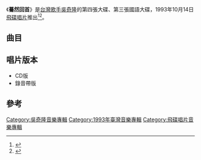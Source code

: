 {{Album infobox | <!-- See Wikipedia:WikiProject_Albums -->
| Name        = 驀然回首
| Type        = [[專輯|專輯]]
| Artist      = [[吳奇隆|吳奇隆]]
| Cover       = 
| Released    = 1993年10月14日
| Recorded    = 1993年<ref name="isrc">[http://isrc.ncl.edu.tw/music_view.aspx?item=1636 吳奇隆 / 驀然回首 - 國際標準錄音錄影資料代碼查詢系統] {{Wayback|url=http://isrc.ncl.edu.tw/music_view.aspx?item=1636 |date=20180209063022 }} ISRC. {{zh-tw}}</ref>
| Genre       = [[國語流行音樂|國語流行音樂]]
| Length      = 47分49秒
| Label       = [[飛碟唱片|飛碟唱片]]
| Last album  = [[一天一天等下去|一天一天等下去]]<br>（1993年）
| This album  = '''驀然回首'''<br>（1993年）
| Next album  = [[愛出個未來|愛出個未來]]<br>（1994年）
}}

《'''驀然回首'''》是[[台灣|台灣]][[歌手|歌手]][[吳奇隆|吳奇隆]]的第四張大碟、第三張國語大碟，1993年10月14日[[飛碟唱片|飛碟唱片]]推出<ref>{{Cite book|title=中国歌星成名金曲 包括香港、台湾地区|last=黄新华、何敏静、肖朝晶编著|first=|publisher=[[百花洲文艺出版社|百花洲文艺出版社]]|year=1994-12|isbn=7-80579-567-3|location=|pages=543}}</ref><ref>{{Cite book|title=80年代的宝贝们|last=何从主编；杨国伟等摄影；右意达漫画|first=|publisher=[[二十一世纪出版社|二十一世纪出版社]]|year=2003-08|isbn=7-5391-2305-2|location=|pages=87}}</ref>。

==曲目==
{{tracklist
| headline     = 
| total_length = 47:49
| title_width  = 16%

| all_producer = [[李子恆|李子恆]]

| music_credits = yes
| lyrics_credits = yes
| arranger_credits = yes
| longnote_column = yes

| title1         = 驀然回首
| music1         = [[陳大力|陳大力]]<br>[[陳秀男|陳秀男]]
| lyrics1        = 陳大力
| arranger1      = [[何國杰|何國杰]]
| note1          = 
| longnote1      = 第一主打歌<br>粵語版本為《死心不息》	
| length1        = 4:42

| title2         = 為愛流過淚
| music2         = [[王傑_(歌手)|王傑]]
| lyrics2        = [[陳樂融|陳樂融]]
| arranger2      = 何國杰
| note2          = 
| longnote2      = 第二主打歌<br>台灣[[中視|中視]]黃金劇場《你是我永遠的牽掛》主題曲<br>粵語版本為《愛人還是你》
| length2        = 4:40

| title3         = 美麗的錯
| music3         = [[戚小戀|戚小戀]]
| lyrics3        = [[張方露|張方露]]
| arranger3      = [[Belinda_Foo|Belinda Foo]]
| note3          = 
| longnote3      = 
| length3        = 5:05

| title4         = 謝謝你的祝福
| music4         = [[陳慶良|陳慶良]]
| lyrics4        = [[熊儒賢|熊儒賢]]
| arranger4      = [[Iskandar_Ismail|Iskandar Ismail]]
| longnote4      = 
| length4        = 4:44

| title5         = 死心不息	
| music5         = 陳大力<br>陳秀男
| lyrics5        = [[劉卓輝|劉卓輝]]
| arranger5      = 何國杰
| note5          = 粵語
| longnote5      = 國語原曲為《驀然回首》
| length5        = 4:41

| title6         = 流星
| music6         = [[李子恆|李子恆]]
| lyrics6        = 李子恆
| arranger6      = 何國杰
| note6          = 
| longnote6      = 粵語版本為《終於深愛你》
| length6        = 5:13

| title7         = 迷失
| music7         = [[張玉美|張玉美]]
| lyrics7        = [[劉虞瑞|劉虞瑞]]
| arranger7      = Belinda Foo
| note7          = 
| longnote7      = 
| length7        = 4:57
 
| title8         = 男人的眼淚
| music8         = [[林一平_(音樂人)|林一平]]
| lyrics8        = [[蔣東良|蔣東良]]
| arranger8      = Iskandar Ismail
| note8          = 
| longnote8      = 
| length8        = 4:11

| title9         = 我相信
| music9         = 李子恆
| lyrics9        = 李子恆
| arranger9      = 何國杰
| longnote9      = 
| length9        = 4:37

| title10        = 一天一天等下去
| note10         = 粵語
| music10        = 李子恆
| lyrics10       = 潘源良
| arranger10     = 何國杰
| longnote10     = 國語原曲為《煙火》
| length10       = 4:59
}}

== 唱片版本 ==
*CD版
*錄音帶版

==參考==
{{reflist}}

{{吳奇隆}}
{{小虎隊 (台灣)}}
[[Category:吳奇隆音樂專輯|Category:吳奇隆音樂專輯]]
[[Category:1993年臺灣音樂專輯|Category:1993年臺灣音樂專輯]]
[[Category:飛碟唱片音樂專輯|Category:飛碟唱片音樂專輯]]